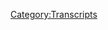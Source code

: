 {{Transcript
    | title         = [[736: Reflections on a Verdict]]
    | caption       = [https://knowledgefight.libsyn.com/736-reflections-on-a-verdict Listen to this episode on Libsyn]
    | episodeNumber = [[736: Reflections on a Verdict|736]]
    | length        = 01:08:22
}}

{{MessageBox
    | header     = Warning: Bot Generated Content
    | text       = This transcript was automatically generated by transcription software and likely contains many mistakes and misattributions. Please check the audio for definitive quotes, attribution, and context.
    | image      = N3yvass4myg91.webp
    | imagewidth = 50px
    | id         = warning
}}

{{TranscriptBlock
    | name      = Opening Theme by DJ Danarchy
    | timestamp = 00:00:04.000
    | text      = Red Alert. Red alert. Red alert. Red alert. Red alert. Not not not not not not Knowledge Fight. Dan and Jordan. I am sweating. Knowledge fight dot com. It's time to pray. I have great respect for Knowledge Fight. Knowledge Fight. I'm sick of them posing as if they're the good guys saying we are the bad guys. Knowledge Fight. Dan and Jordan. Knowledge Fight. Need money. Andy in Kansas Andy in Andy Stop it Andy in Kan Andy in Kansas. Andy it's time to pray Andy in Kansas, you're on the air. Thanks for holding. Hello Alex I'm a first time caller I'm a huge fan. I love your work. Knowledge Fight. Knowledge Fight dot com. I love you.
}}

{{TranscriptBlock
    | name      = Dan
    | timestamp = 00:00:55.000
    | text      = Hey, everybody, how's it going out there? This is Dan. Here's the situation, the other day me and Jordan, after the verdict came out on Thursday, we had the opportunity to sit down and chat with the plaintiff's attorney from the Texas cases, Mark Bankston, about the, you know the goings on, reflect a little bit on the the case and what were the most likely next steps. And that is a little bowonus, bwonus bowonus. That's what it is. It's a bonus little episode for this weekend for you all to enjoy. Sneaky snaking. But here's the thing. Me and Jordan had myint, mint, man. I'm pronouncing things weird all over the place. Me and Jordan had meant to record an intro the like this what I'm what I'm doing here, but we forgot. Anyway, I just thought it would be weird if the episode started and then just immediately jumped into an interview. Maybe I'm wrong. I don't know. Maybe this is unnecessary. Anyway, before I get too up in my head. I'll just throw it to the interview, enjoy, and we will be talking to you soon.
}}

{{TranscriptBlock
    | name      = Dan
    | timestamp = 00:02:10.000
    | text      = Well, folks, I figured there's a lot of news, there's a billion stories to cover.
}}

{{TranscriptBlock
    | name      = Jordan
    | timestamp = 00:02:16.000
    | text      = Yeah. 965 million to be exact.
}}

{{TranscriptBlock
    | name      = Dan
    | timestamp = 00:02:19.000
    | text      = Yeah, close to a billion stories. yeah. And whenever we need some legal analysis on cases involving one Alex Emric Jones, there's, there's one, when we put up the Mark Bankston symbol,
}}

{{TranscriptBlock
    | name      = Jordan
    | timestamp = 00:02:31.000
    | text      = There's only one signal signal symbol.
}}

{{TranscriptBlock
    | name      = Dan
    | timestamp = 00:02:35.000
    | text      = I go to the rooftop of my apartment here in Chicago and I put a gummy worm shadow on a cloud and then Bill calls Mark.
}}

{{TranscriptBlock
    | name      = Jordan
    | timestamp = 00:02:44.000
    | text      = I think I think the Mark signal is a is a silhouette with the words underneath it, "Who sent me these texts?" I think that's
}}

{{TranscriptBlock
    | name      = Dan
    | timestamp = 00:02:53.000
    | text      = It's a it's a Matlock shaped symbol, or bones being picked.
}}

{{TranscriptBlock
    | name      = Jordan
    | timestamp = 00:02:59.000
    | text      = We have extended this long enough, Mark. Welcome to the show!
}}

{{TranscriptBlock
    | name      = Mark Bankston
    | timestamp = 00:03:02.000
    | text      = Cheers, boys. How are y'all doing?
}}

{{TranscriptBlock
    | name      = Dan
    | timestamp = 00:03:04.000
    | text      = Welcome back. I raise my glass of, Jordan brought champagne over this evening. And so welcome. Thanks for joining us.
}}

{{TranscriptBlock
    | name      = Mark Bankston
    | timestamp = 00:03:12.000
    | text      = Absolutely. Absolutely couldn't be in better spirits today.
}}

{{TranscriptBlock
    | name      = Dan
    | timestamp = 00:03:17.000
    | text      = I think a lot of the audience's aware obviously that the Connecticut case, the verdict came in on Wednesday.
}}

{{TranscriptBlock
    | name      = Mark Bankston
    | timestamp = 00:03:25.000
    | text      = Boy, did it ever.
}}

{{TranscriptBlock
    | name      = Dan
    | timestamp = 00:03:27.000
    | text      = It came in as a, as a flood
}}

{{TranscriptBlock
    | name      = Jordan
    | timestamp = 00:03:32.000
    | text      = It will require 40 days and 40 nights to weather the storm, is the level of flood we're dealing with here.
}}

{{TranscriptBlock
    | name      = Dan
    | timestamp = 00:03:39.000
    | text      = And I think some people probably have some questions about, you know, the dynamics about it. And we're certainly no legal mind...
}}

{{TranscriptBlock
    | name      = Jordan
    | timestamp = 00:03:46.000
    | text      = Absolutely we have no law it stuff.
}}

{{TranscriptBlock
    | name      = Mark Bankston
    | timestamp = 00:03:51.000
    | text      = I got a lot of questions, too. There's there's still so much to get answered here. Boy, it's really a nice time to celebrate.
}}

{{TranscriptBlock
    | name      = Jordan
    | timestamp = 00:03:58.000
    | text      = One thing I wanted to ask you first, how bout we start with that. You were in the courtroom for a while, correct?
}}

{{TranscriptBlock
    | name      = Mark Bankston
    | timestamp = 00:04:04.000
    | text      = Yeah, yeah, I was...
}}

{{TranscriptBlock
    | name      = Jordan
    | timestamp = 00:04:06.000
    | text      = Yeah. What was what was it like sitting in the courtroom as a spectator as opposed to a gladiator, you know what I'm saying?
}}

{{TranscriptBlock
    | name      = Mark Bankston
    | timestamp = 00:04:13.000
    | text      = It's interesting, you know, cuz you walk into that courtroom, right? And nobody knows what's gonna happen in this trial. But everybody knows what happens in mine. When I walk in there, there's a weird feeling of
}}

{{TranscriptBlock
    | name      = Jordan
    | timestamp = 00:04:23.000
    | text      = here like Ray Lewis in 2004. Like...
}}

{{TranscriptBlock
    | name      = Mark Bankston
    | timestamp = 00:04:28.000
    | text      = Yeah, exactly, I mean, here's the other thing, too, is I had, over the years gotten the chance to reach out and talk to some of the other plaintiffs in the Lafferty case, but this was the first time that I'm like, in a room with them all, and got to meet them. And, you know, it's weird because sometimes people that you don't think about it too much, that in a very technical sense, these cases of ours in Connecticut, and in Texas are in competition in a way like that. That would normally be the case. Right? But that has since almost the outset, not been how we've treated it. Yeah. And these parents were so gracious to me. And so I mean, they were expressing their admiration and their thanks for what we did. And I don't even represent these folks. Right? But we've kind of stopped looking at it that way. Because, you know, I think we've said it in court many times, me and Chris are as cooperative as two plaintiff's lawyers across the country could ever be. And we have helped each other along this way to make sure that these people are not pulling fast ones in either direction. And so man, when that trial started, yeah, there was no other place in the world I wanted to be, try to help whatever way I could. And it was, it was a great experience to be there. And to be, I don't know, there was something about that particular courtroom when you have that amount of gravity of people in it. yeah. Of all of these plaintiffs. It was, it was quite an experience. But you know, like, like, a lot of people midway through the trial, and I had to leave and come home, because I actually had to come home for a couple days and then go try another case out in Kansas City. Nobody really knew what was gonna happen. Right? Nobody really knew.
}}

{{TranscriptBlock
    | name      = Dan
    | timestamp = 00:05:58.000
    | text      = Well, there's even just this simple dangling thread of like, Is Alex gonna come back? totally. right.
}}

{{TranscriptBlock
    | name      = Mark Bankston
    | timestamp = 00:06:04.000
    | text      = That was I mean, look, I'll be honest with you, once, once Alex testified, I kind of knew where we were going, just not the degree, right. Like, nobody knows. I've always said this getting nobody knows how to value these cases. Right? And so I was almost concerned after my case, if people were going to look at it and go, All right, well, yeah, but that's just a total fluke, you've got one story of what happened to with Neil and Scarlet where Neil gets defamed, and you get one result. That's just a fluke. And what's so rewarding about this next trial? Is it proves that's not a fluke. There's no fluke about it. yeah. And that you can almost look at that. It's like the Heslin case is sort of the battering ram that breaks into that fortress, sets the value sets understands how the case is going to go. And then Chris and his team just took that. And I mean, look, there's there was a lot of things that were going well for them. Right? To start, let's preface this, there were a lot of really good things.
}}

{{TranscriptBlock
    | name      = Jordan
    | timestamp = 00:06:56.000
    | text      = Well, they had already won. So that was a good start...in terms of the terms, of trials. Having already won helped.
}}

{{TranscriptBlock
    | name      = Dan
    | timestamp = 00:07:05.000
    | text      = Step one...
}}

{{TranscriptBlock
    | name      = Jordan
    | timestamp = 00:07:07.000
    | text      = You win the trial, yes.
}}

{{TranscriptBlock
    | name      = Mark Bankston
    | timestamp = 00:07:09.000
    | text      = There can be a lot of defendants who got defaulted or came in there with just a damage hearing. And it still it doesn't really matter, because it's still if the jury doesn't think what they did was wrong, then they're not going to compensate people for it. Right. Right. Yeah. Yeah, exactly.
}}

{{TranscriptBlock
    | name      = Jordan
    | timestamp = 00:07:21.000
    | text      = And that idea of getting $1. You know, well, like when Trump sued the NFL, and they gave him a fucking dollar, you know, yeah.
}}

{{TranscriptBlock
    | name      = Mark Bankston
    | timestamp = 00:07:28.000
    | text      = Right? And so I think everybody knew that wasn't going to be what was happening, because I mean, I mean, I think what these cases show, and I knew from when he testified, is a jury, once this information is put in front of them, it is basically indispensable on its merits, they're gonna fucking hate the guy. That's just how it's gonna be. And then then the question is, right, like so look, they have all these things going well for them, they have the first trial with Jones that we had in Austin clearly broke his brain. Right, he came to that trial with a defense lawyer who was going to put on a fairly standard defense. He went in there and pretended that he had remorse. They tried to play the script of how you would supposedly defend this. And they got they got wrecked. And so it broke Alex's brain. So he shows up to the next trial, and he acts like a goddamn madman. He's up there on the stand saying, I don't apologize for shit, and basically like, all of you are my enemy.
}}

{{TranscriptBlock
    | name      = Dan
    | timestamp = 00:08:19.000
    | text      = You gotta admire that on some level, you know, it's like, this strategy didn't work, let's try...
}}

{{TranscriptBlock
    | name      = Jordan
    | timestamp = 00:08:23.000
    | text      = Yeah, yeah, no, I mean, I didn't...
}}

{{TranscriptBlock
    | name      = Dan
    | timestamp = 00:08:26.000
    | text      = Admire's the wrong word. I'm gonna take that back.
}}

{{TranscriptBlock
    | name      = Jordan
    | timestamp = 00:08:28.000
    | text      = I really didn't get an apology from all of the people who had no idea this was going to be coming. But what are you gonna do? You know?
}}

{{TranscriptBlock
    | name      = Mark Bankston
    | timestamp = 00:08:35.000
    | text      = Right. You have that, you've got Jones acting like an absolute madman, which helps. You've got Norm Pattis, which, wow! Did I, I never would have thought that I would see a lawyer who could try this case less competently than Andino Reynal. I did not think so. I, we learned that is possible. You had Norm, Norm was literally asleep at one point in the trial. He was like tweeting during the trial about other stuff, like...
}}

{{TranscriptBlock
    | name      = Dan
    | timestamp = 00:08:59.000
    | text      = at Cernovich. yeah.
}}

{{TranscriptBlock
    | name      = Mark Bankston
    | timestamp = 00:09:00.000
    | text      = He's like, he's like, being openly combative with the jury, I mean, it was it was I'm, I love to know what's going on with Norm. But I'll tell you when I saw that closing statement of his. yeah. I was like, Is this son of a bitch throwing the case? What is he up to? Like what is happening?
}}

{{TranscriptBlock
    | name      = Dan
    | timestamp = 00:09:16.000
    | text      = I know, I know. This is not gonna be a popular statement. But maybe these grieving families are liars.
}}

{{TranscriptBlock
    | name      = Jordan
    | timestamp = 00:09:23.000
    | text      = Yeah, yeah, that was an intense, I actually, that was actually a really good question lawyer, lawyering, you can do. That lawyers prayer sounded fake as shit to me. Like no lawyer has ever done that. nobody. Nobody's ever said that. Why did he say he was like the old fashioned lawyers prayer?
}}

{{TranscriptBlock
    | name      = Dan
    | timestamp = 00:09:43.000
    | text      = Norm's a creative guy, stand up comic, he writes his own material. There's nothing nothing to shit on there, Jordan.
}}

{{TranscriptBlock
    | name      = Jordan
    | timestamp = 00:09:51.000
    | text      = Well, I will share with you the old comic's prayer. Fuck Norm Pattis that was a that's our favorite one to say before every set.
}}

{{TranscriptBlock
    | name      = Dan
    | timestamp = 00:09:58.000
    | text      = Dear Lord, made the laughs be plentiful. And the alcohol intake...
}}

{{TranscriptBlock
    | name      = Jordan
    | timestamp = 00:10:04.000
    | text      = Work.
}}

{{TranscriptBlock
    | name      = Mark Bankston
    | timestamp = 00:10:05.000
    | text      = You know, I think it's sometimes works in a criminal trial when you have a lawyer who's defending, who is deeply and fundamentally unlikable like Norm is, I mean, he's just a powerfully unlikable human being. But it actually sometimes works in criminal trials. But in the civil end, no, this would didn't fly. So you've got all these advantages going in, then you got Jones, you've got the attorney. I mean, it's a mess. But here's the thing that I don't think people are putting enough attention on, is that while Chris Mattei had himself a really strong case, and really favorable conditions in the courtroom, he faced something that is so insanely difficult, which is when you have, when you just have, when  it's just Neil and Scarlet, one family, right, you can get the number up, get it up there to 50 million and your jury understands that. But once you start having 15 plaintiffs, you have to get the numbers up so high that your jury's gonna get sticker shock, right. And that's a worry even well below the figure they got. To be able to defeat that, to be able to get a jury on board with the idea of of giving this kind of award is literally the hardest thing a plaintiff's lawyer can ever do.
}}

{{TranscriptBlock
    | name      = Jordan
    | timestamp = 00:11:06.000
    | text      = I believe it.
}}

{{TranscriptBlock
    | name      = Dan
    | timestamp = 00:11:08.000
    | text      = I think, I think in terms of that, that's, that's an angle and then too with the the number of plaintiffs like as opposed to with your case, with Neil and Scarlett, it's, you know, it's one story. It may be a complicated story to tell, but with so many plaintiffs being able to, you know, respectfully and accurately convey all of their different experiences. right. It's something that I thought was also well handled. yeah. It seems like a gigantic challenge. yeah.
}}

{{TranscriptBlock
    | name      = Mark Bankston
    | timestamp = 00:11:36.000
    | text      = I mean, look, you you know, you're going to, if you do it, right, like he did you get critical mass. Yeah, that can happen. But there was a huge danger there of losing the jury in the details, of all of these different people, and having them get exhausted through the process and having that be dulled in their senses. And you'll notice that as Chris started going through the different plaintiffs, he was able to create new angles and new ways to tell the story. yes. It wasn't just repetitive. yeah. At all.
}}

{{TranscriptBlock
    | name      = Dan
    | timestamp = 00:12:04.000
    | text      = I think Koskoff too, had a great sort of friendliness with the way that he questioned the the plaintiffs as well, there was at times, certainly, got objections from Norm. But there was kind of a friendliness to him, in contrast to Mattei, kind of having more of a like, straightforward...
}}

{{TranscriptBlock
    | name      = Jordan
    | timestamp = 00:12:27.000
    | text      = Even then the objections from Koskoff or, for Koskoff for more like, Okay, you can't ask that question, I know, we all just want them to tell the story and you're trying to ask a question. Yeah, absolutely. You'd object and then it'd be like, Okay, let me rephrase this to just tell your story. Like that. Yeah.
}}

{{TranscriptBlock
    | name      = Mark Bankston
    | timestamp = 00:12:45.000
    | text      = Yeah. The other person I should probably mention by name just because I'm such such a big fan of hers is Alinor Sterling's work, arguing legal propositions in that courtroom was so outstanding. I really have rarely seen a lawyer who was so effective at communicating with the judge than Alinor is, and there were so many big rulings that she was able to secure during that trial. And she did such an amazing job. They had a really great team. I mean, that's it was both of these parents, both sides have, we're lucky to have really competent representation because they could have gotten stuck with terrible people. You never know. like Norm.
}}

{{TranscriptBlock
    | name      = Jordan
    | timestamp = 00:13:21.000
    | text      = I bet she I bet she has to feel amazing just because there are so few times I think, where you can really get into like, the nitty gritty of ah ah, this isn't point one four point C and feel like the righteous Crusader have fucking, you know, like, oh, no, it's one dash four C, MOTHER FUCKA. You know, like, you don't get to do that. rarely. exactly.
}}

{{TranscriptBlock
    | name      = Mark Bankston
    | timestamp = 00:13:45.000
    | text      = Their legal team had three very distinctive and different personality presences in the courtroom, right then that some people look at the four of us, for instance, and it's like, yeah, the four bearded weirdos you know, they've they're basically brothers. They're, they're, they're different shades of the same color.
}}

{{TranscriptBlock
    | name      = Jordan
    | timestamp = 00:14:04.000
    | text      = You like fucking Wyatt Earp from Tombstone, shut the fuck up.
}}

{{TranscriptBlock
    | name      = Mark Bankston
    | timestamp = 00:14:08.000
    | text      = Exactly, right. And but there is sort of a solidarity, that groupness that we almost operate as one unit. And it's an interesting way to do it, and the jury seemed to really like us for it. But then when you add up into that it could adopt this different approach of having. Alright, so Chris has is able to bring a level of moral righteousness to the courtroom, that in a less genuine person would be over the top. But Chris is so genuine, that he was able to keep this like very strong sense of moral authority in the courtroom, but that needed to be counterbalanced because that they needed to have an emotional angle to they needed to have a humanistic relating. And Josh Koskoff pulled that element off of it. He has such an easy, unforced sense of camaraderie with people that he can pull that off. And then you have Alinor who is basically a strategist at heart like she is a, a battlefield general, and to know how to use the rules to keep her opponent where she wants, and so you have this very analytical approach in Alinor and the three of them together, just knocked it out of the park. I just, I'm, I'm actually super excited to work with them again in the future, you know, because they are some, they have been doing some great work outside of this too, you know, because they did Remington and that was a long slog, a very uphill climb. And they did it. And so they're out, you know, celebrating the world right now getting the accolades, and they deserve every bit of it. Because, wow, this is really an amazing result. Yeah, totally.
}}

{{TranscriptBlock
    | name      = Dan
    | timestamp = 00:15:32.000
    | text      = So I guess that leaves us in a position where, you know, we have this almost $1 billion judgment against Alex and Infowars. He has put his company into bankruptcy, or at least Free Speech Systems is in bankruptcy. And there's some sort of chaos going on with that as well, with the lawyers turning on each other a little bit as I understand. yeah, yeah. But where do, where do you I mean, obviously, it's almost entirely unpredictable. But where do you get, like, what are we talking about when we talk about appeals? Well, what are the options even?
}}

{{TranscriptBlock
    | name      = Mark Bankston
    | timestamp = 00:16:07.000
    | text      = There was a there was a clip that came out of me talking in the courthouse right after our verdict came down. And I made some predictions on this subject.
}}

{{TranscriptBlock
    | name      = Dan
    | timestamp = 00:16:14.000
    | text      = The bone picking?
}}

{{TranscriptBlock
    | name      = Mark Bankston
    | timestamp = 00:16:15.000
    | text      = Dividing up the courts of Infowars. yeah,yeah. Follows me like a ghost wherever I go. There was the thought that look, if these verdicts aren't monstrously big like they are right now, that that this would end up with resolution through bankruptcy court, because Jones wants this over, he's not going to chase to the ends of the earth on this kind of stuff. And it wouldn't make sense to like, look, he's going to have four trials, to get them all overturned? It's just ridiculous. So and I figured that he would, they would, we wouldn't be looking at that situation. In other words, we would be looking at this ending in a different way. But now when you've got a billion dollar judgment, you've got the Texas verdict, which I know they think they can appeal. Right? And then they're gonna have two more, Alex has just decided to just screw it. And like he said the other day on the show. Uh, you know, I'm gonna spend a few $100,000 and keep these cases wrapped up for years. yeah. And I'm like, I don't care. Like you think I care about that? Like, like, like, one, I think you're vastly overestimating how difficult a plaintiff side appeal is like, I've got to write two briefs over the next two years. Oh, big deal.
}}

{{TranscriptBlock
    | name      = Dan
    | timestamp = 00:17:14.000
    | text      = Well, because the burden's on them. yeah. Right?
}}

{{TranscriptBlock
    | name      = Mark Bankston
    | timestamp = 00:17:16.000
    | text      = Yeah, they've got a lot of work to do. Exactly. And they're gonna have to do a lot of work to do that. And for me, he was great. Now, here's the real kicker of it. Right? Here's the real kicker. Let's say that by some heaven forbid chance he is successful on appeal against us, for instance, and Texas Court of Appeals or Texas Supreme Court, reverses and orders a new trial to go forward. Do you, can you think of anything that would make me happier than going to trial against Alex Jones? Again?
}}

{{TranscriptBlock
    | name      = Dan
    | timestamp = 00:17:43.000
    | text      = Very few things.
}}

{{TranscriptBlock
    | name      = Jordan
    | timestamp = 00:17:44.000
    | text      = In case you're wondering. Last time there was a billion dollars on a Connecticut trial. How about you guys? They said 50 million and appealed it! Surprise!
}}

{{TranscriptBlock
    | name      = Mark Bankston
    | timestamp = 00:17:54.000
    | text      = Yes. Let's do it again, why not.
}}

{{TranscriptBlock
    | name      = Dan
    | timestamp = 00:17:56.000
    | text      = If the appeals court? It wouldn't just be like this judgment is gone. It would be ordering a new trial. yeah, exactly. And Alex's behavior, you probably assume wouldn't be any different. He'd probably end up getting himself defaulted again.
}}

{{TranscriptBlock
    | name      = Mark Bankston
    | timestamp = 00:18:11.000
    | text      = Oh, yeah. Well, and here's the thing, though, if it comes back for new trial, it's just like, we reversed the clock back to June 2022. And we just set a new trial date and try it again. So it really wouldn't be a big deal or
}}

{{TranscriptBlock
    | name      = Dan
    | timestamp = 00:18:21.000
    | text      = But he could, could he like undo the default? Could that be appealed?
}}

{{TranscriptBlock
    | name      = Mark Bankston
    | timestamp = 00:18:25.000
    | text      = I mean, look, that's a technical thing that I guess, let me just put this right, this appeal? No, that's not something that's feasible. Right. The default is so well papered. I mean, we should've had a default in 2019. But the judge has made sure to paper the shit out of that. of course. 2022, it's a dead issue. There's no way he's getting that overturned.
}}

{{TranscriptBlock
    | name      = Dan
    | timestamp = 00:18:43.000
    | text      = So the appeal essentially is just about the damages.
}}

{{TranscriptBlock
    | name      = Mark Bankston
    | timestamp = 00:18:47.000
    | text      = Just about the end and fundamental errors of the trial if they think that anything happened there. It's interesting, because most of your objections to this would be off of like jury instructions. And strangely enough, like Reynal every time we had a charge conference was like, no objection. Which I mean, again, like that's the whole through line with Reynal is there were so many opportunities for him to do things that would help his case and he just sat there and twiddled his thumbs while they're happening. And
}}

{{TranscriptBlock
    | name      = Jordan
    | timestamp = 00:19:12.000
    | text      = I think what's ironic about the idea of an appeal is that after all these four trials are done. Basically, we're going to find out that once you have the ability to choose a jury of peers, like you can weed out certain people. Any reasonable person will agree that Alex should go fuck himself. yeah. The idea of that you can take it to court still kind of infuriates me whenever it's like, it doesn't matter where you are, or who you choose. As long as you get rid of info warriors. This motherfucker is going down.
}}

{{TranscriptBlock
    | name      = Dan
    | timestamp = 00:19:47.000
    | text      = You know, I need a jury of my peers and my peers are crazy.
}}

{{TranscriptBlock
    | name      = Mark Bankston
    | timestamp = 00:19:52.000
    | text      = So it is one of those things too, that like, I noticed that we had some really strong well informed jurors on the jury who I think in the next round for instance, we go try Pozner early next year, something like that. The jury pool is all going to know about this billion dollar verdict. I mean, this thing, exactly. And so a lot of those people who do know about it are probably going to get kicked off the jury. Right? yeah. So we're gonna have a jury who's, who's less in touch with what's been going on with Alex Jones. And what I've learned through this process is that is perhaps more advantageous, right? totally, totally. People who don't know this shit, and they get exposed to it. They lose their fucking minds.
}}

{{TranscriptBlock
    | name      = Jordan
    | timestamp = 00:20:29.000
    | text      = HOW DARE YOU? Yeah, absolutely.
}}

{{TranscriptBlock
    | name      = Dan
    | timestamp = 00:20:31.000
    | text      = That became so clear to me when we had the guys from The Dollop on and like, I was playing stuff that Jordan would just be like, oh, yeah, okay. Dave and Gareth were freaking out. We're hearing stuff that's like kind of junior varsity Alex content to me. They're like, How is this one show?
}}

{{TranscriptBlock
    | name      = Jordan
    | timestamp = 00:20:51.000
    | text      = It is kind of a situation where this has, you know, we were all worried. As you said earlier, Dan and I were both worried about the judgment and all of this stuff. And I think that really might be because we are so close to it, that if we had, could step back, you know, like, if you can go back and listen to episode one, I'm fucked up about this shit. And I saw none of it.
}}

{{TranscriptBlock
    | name      = Dan
    | timestamp = 00:21:16.000
    | text      = When Alex said, it's time to pray. We lost our minds.
}}

{{TranscriptBlock
    | name      = Jordan
    | timestamp = 00:21:19.000
    | text      = We lost our shit! That's nothing now. That is nothing, you know, but it would be great for a jury.
}}

{{TranscriptBlock
    | name      = Dan
    | timestamp = 00:21:27.000
    | text      = Here, we don't factor that in nearly as much. it's hard to. It's like the opposite of naivety or something. But it's still kind of naive on our part.
}}

{{TranscriptBlock
    | name      = Jordan
    | timestamp = 00:21:34.000
    | text      = Because you don't know the amount that's correct. You know? yeah.
}}

{{TranscriptBlock
    | name      = Mark Bankston
    | timestamp = 00:21:37.000
    | text      = Well, we'll give you kind of a preview of where things are going. There will need to be, so on the 20th of this, like next week, we're having a hearing in Heslin. For enter the judgment there. We're gonna try to make a play to get around the cap on punitive damages there. That's a play I think we can make in Heslin. And I know for a fact it's going to be much easier play in Pozner. Right. It's just it's just from the way that sets up and how it will be much much much easier. But I still think we're going to do it in Heslin as well. Get that entered. There's the sanctions for Andino's trial conduct that the judge requested I put down on paper. So we've done that, we're going to have a hearing on that. We're also going to have a hearing about--
}}

{{TranscriptBlock
    | name      = Dan
    | timestamp = 00:22:16.000
    | text      = Think we're going to get some Norm sanctions?
}}

{{TranscriptBlock
    | name      = Mark Bankston
    | timestamp = 00:22:18.000
    | text      = I wish. I wish, no but we are, we're doing also sanctions motion for the improper removal and bankruptcy back in April, which is total BS, got dismissed really quick. But that caused us to incur a bunch of expenses. So we're gonna seek all that and we're actually going, instead of going after Jones and the company, we're going after the lawyers who did these things and pulled these things off.
}}

{{TranscriptBlock
    | name      = Dan
    | timestamp = 00:22:40.000
    | text      = Are we are we talking about a media star here?
}}

{{TranscriptBlock
    | name      = Mark Bankston
    | timestamp = 00:22:44.000
    | text      = We may have some news on him coming up. I'll just tell Knowledge Fight fans, keep, keep your eyes peeled for a story of Robert Barnes. This is, this would actually be against Andino for what he did during trial, as well as another one of their lawyers to name Eric Taub, who was involved with the representation earlier and made certain representations about Infowars LLC prior to the bankruptcy. So we'll be having a hearing on those and then enter the judgment. Right. The Lafferty folks will be having a similar thing happen. Of course, they're still stretching out because what people don't even realize, they haven't even had punitive damages yet.
}}

{{TranscriptBlock
    | name      = Jordan
    | timestamp = 00:23:16.000
    | text      = I know. That's gonna be bigger. Right? That's gotta
}}

{{TranscriptBlock
    | name      = Mark Bankston
    | timestamp = 00:23:21.000
    | text      = You know, I think when you have a billion dollar billion dollar punatives, I don't think you need, I don't know.
}}

{{TranscriptBlock
    | name      = Jordan
    | timestamp = 00:23:27.000
    | text      = Compensatory is a billion dollars. I feel like they are going to wind up going ham on punative damages.
}}

{{TranscriptBlock
    | name      = Mark Bankston
    | timestamp = 00:23:33.000
    | text      = I think it's very possible.
}}

{{TranscriptBlock
    | name      = Dan
    | timestamp = 00:23:35.000
    | text      = But yeah, but also, like, the unfair trade practices part wasn't even. yeah. that's interesting. That's still even another thing that's sort of hanging in the balance.
}}

{{TranscriptBlock
    | name      = Mark Bankston
    | timestamp = 00:23:44.000
    | text      = It is, it's it was a really nice tactic they pulled out of their hat on that one. And if they can sail that through, wow, what a great move. Right? I mean, it's I don't think anybody's ever thought about doing it this way before. I think they're the first ones to ever try it this way. And it was, I mean, I don't know for certain, but boy, do I smell Alinor on all of that, like, that is Alinor strategy right there. And if they if they pull that off, oh my gosh, then because like, then now we're talking numbers that I mean, are just, you can't ever resolve, right like this, this will be a millstone around his neck forever, if that's the case, right? And that may be where we're going. So they're gonna have to do the same thing, they got to get their punatives, then they'll have a hearing for entry of judgment. Once that happens. Infowars has about 30 days to file notices of Appeals in the various state courts. And if they want to do that, then they'll get an appeal. Like, for instance, I'll just take my case, though, they'll go up to the Texas Court of Appeals, and then that court will rule on everything, that will probably take and nine months, something like that. And then there will be they'll probably appeal after that. They'll do a what they call a petition for review to the Texas Supreme Court. That's not a mandatory appeal. The Texas Supreme Court gets to decide whether they want to hear it or not. sure. And in the past, they declined to hear in the earlier appeal, so I don't I don't know. But that would probably if the tech Supreme Court takes it, that's another nine months. And then and then they'll petition to the US Supreme Court that will resolve itself quickly. Like they'll reject that in two months. But we are probably looking at a year and a half, two or so. Before brass tacks really get hit.
}}

{{TranscriptBlock
    | name      = Jordan
    | timestamp = 00:25:18.000
    | text      = So, you're gonna do this, you're saying we're looking at two years before people legit go to his house and start digging up to find his fucking gold? Yeah, okay.
}}

{{TranscriptBlock
    | name      = Mark Bankston
    | timestamp = 00:25:27.000
    | text      = Start digging up gold out in the backyard. No, like, right? The problem there? Is ok. Cuz it even gets more complicated. Because at the same time, we have a fraudulent transfer suit pending against which we can adjudicate during that time on appeal, but we really can't do anything with it till the appeal is over. Right. So then, then we get to go after the money that isn't technically in Alex Jones's hands or Free Speech Systems hands, but that has been transferred over into other entities or been given to other insiders. Right. the weird companies. Yeah, exactly. Like the one that would trips everybody's radar on this is PQPR. Right? right. They set up, and there's a trust out there. You know, they
}}

{{TranscriptBlock
    | name      = Dan
    | timestamp = 00:26:05.000
    | text      = The AEJ one is that
}}

{{TranscriptBlock
    | name      = Mark Bankston
    | timestamp = 00:26:06.000
    | text      = Yeah, they got an EJ trust. Now what's interesting with that trust is it's got $30 million sitting in it right now. So, you know, people sometimes come up to me and said, like, hey, you know, great result. But you know, are you really gonna collect anything, Alex Jones really have any money? And there was a time in my life where I was like, I don't know. And frankly, I don't care. Like, that's never what this was about. It's not for families, either, right? That's not why they're doing it, you know, like, like, the idea of them actually having to wait more time. They don't care, like fine, whatever.
}}

{{TranscriptBlock
    | name      = Jordan
    | timestamp = 00:26:33.000
    | text      = Yeah, of course.
}}

{{TranscriptBlock
    | name      = Dan
    | timestamp = 00:26:33.000
    | text      = They've waited a decade.
}}

{{TranscriptBlock
    | name      = Jordan
    | timestamp = 00:26:34.000
    | text      = But isn't that isn't that ultimately, the question that so many people are having right now. And it's the one that I'm hearing from a lot of people in regards to our show specifically, obviously is like, Is Alex is going to be on the air for another two years until people start digging up his gold? Do you know what I mean? Like with this with this whole situation? One, I want to say that the law is great, and it makes perfect sense. And two, it is it is a thing where it's like, this judgment is so immediate, after so much bullshit, you know, and then people are going to want this to then be an immediate result. Right? right. Exactly. Yeah. They want people to be like Alex has to get on a plane tonight and head to Venezuela to survive.
}}

{{TranscriptBlock
    | name      = Dan
    | timestamp = 00:27:25.000
    | text      = People were asking, is he a flight risk?
}}

{{TranscriptBlock
    | name      = Jordan
    | timestamp = 00:27:26.000
    | text      = Yeah, absolutely. Yeah.
}}

{{TranscriptBlock
    | name      = Mark Bankston
    | timestamp = 00:27:27.000
    | text      = See to me, though, look, there already are immediate consequences. There already are immediate effects that I think are, because because here's the thing, even if you could take all of his money, and you could essentially shut down Infowars, that's not going to stop him from being him like, it'll be on the internet. Like, he'll make videos, he'll do whatever people like, yeah, like, you're not going to get rid of them that way. What you really have to do is to be able to marginalize and neuter his influence on American culture. Right? And that that really is kind of the goal, the whole thing, right? When these families realize that man, they start to see that Parkland shooting happened, same stuff was happening, they're like, we can't just let this keep going. The suit itself, you gotta remember a suit gets filed in April. Lafferty suit pulls up a couple months later, Jones basically loses his mind over that period of time, starts threatening to kill Robert Mueller, starts posting just a bunch of stuff that like is like an attempt to get the tech giants to come after him, just the most racist, transphobic shit, and you know, all sorts of stuff. During that summer, he loses his mind, the combination of those two events, the lawsuit, and all of that caused the tech giants to deplatform, which I still think was done in the most ridiculous, arbitrary way that kind of like points to their mistakes all through it, but like it got done. Right. And that was the first big effect of the suit. I really do think that you move past 2019, at 2018 Jones was basically at the height of his powers. And he was effectively defanged by the suit itself, then the deplatforming reduces the core size of his audience. And then now after the defaults, after all of it, after this constant drumbeat of how he's not taking it seriously, and then the verdicts, he has been heavily marginalized as in in a way that like, I'm not even sure that collecting the money makes that much more of a difference to tell you the truth. I mean, I think it will reduce the size of his media operation, but but his ultimate reach, I think, will probably be about the same...margins.
}}

{{TranscriptBlock
    | name      = Dan
    | timestamp = 00:29:24.000
    | text      = I think you have a number of impacts. I think that the people who are already in and deeply in with Infowars, it's not going to marginalize him with them, but you never would be able to do that period. There'll be there's a vaster awareness of who he is among normies perhaps in in a way if it's like, oh, this is the guy who lost a billion dollars over Sandy Hook. And I think that could be helpful in some ways. yeah. But then there's logistical things of like credit impacts of losing a case like these, and that's something that will will be a problem for him and in order to maintain whatever relevance he has, and ability to get audience, he has to have his own site like Banned dot video that is intensely expensive for him with bandwidth costs. And the only way to keep getting people to go to the site is to offer a platform for weirdos like David Icke, and some of these other folks like that guy who dresses up like Uncle Sam and yells at people on the street. Like you, he has that stuff. And that's costing him an arm and a leg. And eventually, he's not going to be able to afford to run this site, and other people aren't going to pony up the money for that. And, you know, you're left in a position where, if that goes away, he has Infowars? That's it?
}}

{{TranscriptBlock
    | name      = Jordan
    | timestamp = 00:30:49.000
    | text      = Yeah, I mean, I think I think what we are all underestimating...
}}

{{TranscriptBlock
    | name      = Dan
    | timestamp = 00:30:53.000
    | text      = Oh, I'm sorry. He also has Nick Fuentes's streaming site, Cozy.
}}

{{TranscriptBlock
    | name      = Jordan
    | timestamp = 00:30:57.000
    | text      = --I think what we're all estimating, as far as you know, when you say like, he won't lose his reach, or he can still do a show on YouTube or whatever. I don't know
}}

{{TranscriptBlock
    | name      = Dan
    | timestamp = 00:31:07.000
    | text      = He can't do a show on YouTube!
}}

{{TranscriptBlock
    | name      = Jordan
    | timestamp = 00:31:08.000
    | text      = No. Well, I mean, whatever. You know, he can do a show and put it somewhere. right. yes. I think we're underestimating the amount of cache that he gets from having a professional studio. yes. Like if he no longer has a professional studio, and he's going out from his fucking room. And you look at his video and you see the same thing that you do with any asshole. in our room? Yeah, in our room! Yeah, absolutely. I don't think he has the ability to go beyond that because he doesn't have any talent. You know, he doesn't he doesn't create anything.
}}

{{TranscriptBlock
    | name      = Dan
    | timestamp = 00:31:41.000
    | text      = Well, it was cool for him to be broadcasting out of like his spare bedroom when he was coming up.
}}

{{TranscriptBlock
    | name      = Jordan
    | timestamp = 00:31:46.000
    | text      = Yeah. It's super cool to have those bonafides, you know?
}}

{{TranscriptBlock
    | name      = Dan
    | timestamp = 00:31:49.000
    | text      = It's sadder for it to be like the falling action of like, you had this CNN level set with elaborate like, visuals behind you and a skull on your desk for some reason. And then you're, you know, back to recording in a, in a bedroom. And it's, it's. yeah. It's not the same.
}}

{{TranscriptBlock
    | name      = Jordan
    | timestamp = 00:32:08.000
    | text      = I think it would be surprising to like, really look at whether or not that moment when it becomes sad to be a fan of Alex Jones really has a has a like an effect, you know, once he's fallen so far, and you're still a fan of Alex Jones, aren't you at some point gonna be like, Oh, this is not fun.
}}

{{TranscriptBlock
    | name      = Dan
    | timestamp = 00:32:28.000
    | text      = I can't imagine that point hasn't already come. well.
}}

{{TranscriptBlock
    | name      = Mark Bankston
    | timestamp = 00:32:31.000
    | text      = They've already crossed that Rubicon.
}}

{{TranscriptBlock
    | name      = Jordan
    | timestamp = 00:32:33.000
    | text      = That's fair.
}}

{{TranscriptBlock
    | name      = Mark Bankston
    | timestamp = 00:32:34.000
    | text      = And I mean, it's always been my sense. I don't know this. Right. But it's always been my sense that among his viewership, the people who are actually buying the supplements is a very, very, very small component of that, it is a tiny percentage of the audience who are spending a shit ton of money with him. Right. And and so. like any televangelist, yeah. Yeah. And I don't think you'll notice that his revenue has never been terribly dependent on his total spread. Like once he escaps from crazy world and his stuff leaks out in normal world, it doesn't increase his sales at all. Like that doesn't that's never been a thing. And so I think, look, the the important effects of defending him to some extent,
}}

{{TranscriptBlock
    | name      = Dan
    | timestamp = 00:33:13.000
    | text      = Well, hold on, hold on, I want to just I want to put a button and this really quick. Yeah, it does seem like when, like, the FBI says, No one died at Sandy Hook, breached into what you might call mainstream, like it spread wider, that did have an effect on spreading his sales. But when he's like on Piers Morgan, or he goes on Rogan, that doesn't necessarily spike sales.
}}

{{TranscriptBlock
    | name      = Mark Bankston
    | timestamp = 00:33:36.000
    | text      = No, exactly. And I do think...
}}

{{TranscriptBlock
    | name      = Dan
    | timestamp = 00:33:38.000
    | text      = There's a difference between that.
}}

{{TranscriptBlock
    | name      = Jordan
    | timestamp = 00:33:39.000
    | text      = That's a good point.
}}

{{TranscriptBlock
    | name      = Mark Bankston
    | timestamp = 00:33:41.000
    | text      = --it broke through into a greater community, but that community was still pretty, pretty damn crazy. And I do think that like, you look at the 2017 period, right after Trump's victory, there were a lot of sort of standard NASCAR dad mega conservatives, who suddenly discovered Alex Jones during that period, and like it was he became a very dangerous thing. And I don't, he doesn't have that anymore. there's more dangerous things. Think about, think about how the 2020 election goes, if the suits never happened. Alex has all these platforms, he's still at the height of his powers, you may have a very different 2020 election. Like there's those sorts of things you got
}}

{{TranscriptBlock
    | name      = Dan
    | timestamp = 00:34:16.000
    | text      = Alex might have turned on Trump by then, though. exactly. That's another like, they
}}

{{TranscriptBlock
    | name      = Jordan
    | timestamp = 00:34:21.000
    | text      = I don't know if we have a different election. I, maybe we have more people at January 6th. That could be the bigger problem. But having, we could have a dictatorship.
}}

{{TranscriptBlock
    | name      = Mark Bankston
    | timestamp = 00:34:31.000
    | text      = There's no question. And I mean, it was frustrating to me like going through the COVID period and seeing him do all this stuff and realizing like, you can't stop and you never will effectively stop him. The only way you can is to completely try to marginalize them. I hope this has done that. And I think it's going to it's it's certainly his life is about to get more difficult, that's for sure. But I think there's this bigger effect and I think this is really legit is that there has now been a signal sent out to media of all stripes that if you start bringing private people, blameless, innocent private people into your conspiracy lies and start telling false facts about them either intentionally or recklessly, there's gonna be a big damn price tag for that. And I think it's going to the effect on other people who are, who are edging close to, I might do some things like Alex Jones, this has given them considerable pause.
}}

{{TranscriptBlock
    | name      = Dan
    | timestamp = 00:35:22.000
    | text      = Yeah. It sends a message that like your conspiracy games are all fun and well, like it's, you know, there's a litany of things that Alex has been full of shit about that he's never been sued about and never will be sued about. It's like, it's all fun and games, but there is a point at which you need to be careful, don't do these things. That and maybe that's a lucky message for some of those people coming up.
}}

{{TranscriptBlock
    | name      = Jordan
    | timestamp = 00:35:47.000
    | text      = A reasonable a reasonable society, could take all of the things that Alex Jones did in regards to this case in regards to these people, and be like, Okay, well, we know yelling fire in a crowded theater is not free speech. So if you do exactly this list of things, then you go to jail or your show is gone or something like that. Because it is like any reasonable jury would come to the conclusion that you owe a billion dollars if you do that shit. So why not skip the five years of god damn litigation and just go, you did the exact list of things that every reasonable person thinks costs a billion dollars. So guess what, just go to jail!
}}

{{TranscriptBlock
    | name      = Dan
    | timestamp = 00:36:31.000
    | text      = Take a breath.
}}

{{TranscriptBlock
    | name      = Jordan
    | timestamp = 00:36:33.000
    | text      = Y'know?! Sorry.
}}

{{TranscriptBlock
    | name      = Mark Bankston
    | timestamp = 00:36:34.000
    | text      = Well what's wild too is if Jones had been a normal, a normal media defendant, he would have settled these cases early and he totally could have done so, I'm almost certain. If I think back at, look, because here's the other thing is people look back at this now and like the right now, and they're like, this is how it was always going to end. And they saw the sort of inexorable downfall of Jones. And if you look back to 2018, that wasn't the case at all. No, I had a lot of people right after I filed this case, and it's real brave of you. I wish you the best but boy, that's gonna be a hard uphill climb. And you know, I hope he doesn't get you. And it took a long process and very strategic litigation to put him in the box that he's in. And it's frustrating in that way, actually.
}}

{{TranscriptBlock
    | name      = Jordan
    | timestamp = 00:37:10.000
    | text      = You did a very good job. I, that is a good point. People underestimate how hard the guys worked on all this. Yeah, all around.
}}

{{TranscriptBlock
    | name      = Mark Bankston
    | timestamp = 00:37:19.000
    | text      = A lot of people would have put it on Jones as though he dug his own grave. And I'm like, people look, I had a shovel and it was a big shovel.
}}

{{TranscriptBlock
    | name      = Dan
    | timestamp = 00:37:26.000
    | text      = Alex did play a part in digging.
}}

{{TranscriptBlock
    | name      = Jordan
    | timestamp = 00:37:29.000
    | text      = He was like, let me help you out. He saw you with the shovel
}}

{{TranscriptBlock
    | name      = Mark Bankston
    | timestamp = 00:37:36.000
    | text      = You got to dig this way! Get down here, you got to really put your back into it!
}}

{{TranscriptBlock
    | name      = Dan
    | timestamp = 00:37:39.000
    | text      = You you've you've said before even I believe on the show that like there is a point or maybe it was Bill that like this could have been resolved so easily. so easily. In earlier times, if if Alex said well, I mean he's done it with other cases before like with Hamdi Ulukaya, you know, the Chobani he said he was going to fight that or die. And then he settled like a week later.
}}

{{TranscriptBlock
    | name      = Jordan
    | timestamp = 00:38:02.000
    | text      = I'm really sorry about the things I said about Hamdi Ulukaya!
}}

{{TranscriptBlock
    | name      = Mark Bankston
    | timestamp = 00:38:06.000
    | text      = Yeah, it's so funny that even after he did that, then he gets into my deposition, he starts defaming the guy again. of course. It's, it's wild to me that it's just because of the two jurisdictions right, because of where Chobani is and where Comet Ping Pong is, those those areas, both of those venues, if you make an apology before the suit and retract, your damages are cut to almost nothing if you do that. yeah. And so they knew it wouldn't it wouldn't have been worth it to pursue it once he made those apologies.
}}

{{TranscriptBlock
    | name      = Dan
    | timestamp = 00:38:34.000
    | text      = The weirdest part about Alex's Comet Ping Pong apology was like the 15 minutes he did about how good the pizza was, he went over the whole menu and was like, you gotta try the quinoa.
}}

{{TranscriptBlock
    | name      = Jordan
    | timestamp = 00:38:47.000
    | text      = That's how you apologize. Free advertising.
}}

{{TranscriptBlock
    | name      = Mark Bankston
    | timestamp = 00:38:50.000
    | text      = It's weird though, now I'm I'm seeing in the past day or two like these, I guess right wing influencers who are trying to test the waters about how much they can defend Alex or attack the outcome of this thing. And I see, you know, like a Cernovich or a Charlie Kirk, who say the same litany of bullshit about like, this is something Alex apologized for. No he fucking didn't. Show me. Show me, pull me the clip, show me where Jones said, I'm sorry for the things that I have done to these parents.
}}

{{TranscriptBlock
    | name      = Dan
    | timestamp = 00:39:18.000
    | text      = Did he apologize for when he said it was fake last week?
}}

{{TranscriptBlock
    | name      = Mark Bankston
    | timestamp = 00:39:21.000
    | text      = Yeah, exactly. Right like that. First of all, that's bullshit. They say oh, he only did it a couple of times. Motherfuckers we, we had 40 hours of it in evidence in our trial. And we know now from exhibits in Lafferty, they had 100 more episodes between 2013 and 2018 that they never produced to us talking about Sandy Hook. Do not talk to me about he only did this a couple of times so that you know, it's these constant like, I'll invent just new realities to try to defend the Alex Jones. But I've noticed that like they're not getting a lot of traction off of this. yeah. Even some of your usual suspects are like ehh, I'm not touching this.
}}

{{TranscriptBlock
    | name      = Jordan
    | timestamp = 00:39:55.000
    | text      = Glenn Greenwald hasn't said a word I'll tell you that right now.
}}

{{TranscriptBlock
    | name      = Dan
    | timestamp = 00:39:59.000
    | text      = Despite frequent poking by Jordan.
}}

{{TranscriptBlock
    | name      = Jordan
    | timestamp = 00:40:02.000
    | text      = I've been trying to piss that dude off for a while now, I haven't been on Twitter for fucking forever and man, man, it's annoying.
}}

{{TranscriptBlock
    | name      = Dan
    | timestamp = 00:40:08.000
    | text      = You know what I think is the case with those people who are defending him. I think that they see a guy going down. But a guy who's going down can be profitable for them in some ways, right? It makes me think of the way Alex talks about
}}

{{TranscriptBlock
    | name      = Jordan
    | timestamp = 00:40:23.000
    | text      = When Toys R Us was going bankrupt, a lot of people made a lot of money, you know, like that kind of thing.
}}

{{TranscriptBlock
    | name      = Dan
    | timestamp = 00:40:27.000
    | text      = Less that and more like the way that Alex makes a hero out of Colonel Travis and the Alamo. You know, there is kind of a like, remember Infowars. yeah, that's a good point. Where it's like, no one wants the reality of Colonel Travis. right. They want this myth, and I think they're trying to engage it in the myth, as Alex is, you know, being surrounded by Santa Ana.
}}

{{TranscriptBlock
    | name      = Mark Bankston
    | timestamp = 00:40:48.000
    | text      = Yeah. Yeah. Well, I don't believe for instance, a guy like like, like a Benny Johnson or Charlie Kirk, or one of those fuckers. I don't actually think they have strong feelings of defense of Alex, I think they're really in tune with what their, the people that grift off of are going to want to hear. And so there is a small contingent who they know they can get engagement from that way.
}}

{{TranscriptBlock
    | name      = Dan
    | timestamp = 00:41:07.000
    | text      = Well, they probably feel like they would look weak if they didn't.
}}

{{TranscriptBlock
    | name      = Mark Bankston
    | timestamp = 00:41:10.000
    | text      = Exactly. And it's so weird. I see all this stuff about like, well, this is what happens when you speak out against the regime. And I'm like, What the fuck are you talking about? Like, there are so many people who are like enemy of this of like, I guess, like modern establishment liberals or whatever. And if there really was like, Hillary and Soros was sitting around room plotting to take them down, like like, no, that's not how that would work. Right. And,
}}

{{TranscriptBlock
    | name      = Dan
    | timestamp = 00:41:36.000
    | text      = Mark, here's what you're not taking into account. You don't know that Robbie Parker was elected to be the shadow Secretary General of the UN. It's nonsense.
}}

{{TranscriptBlock
    | name      = Mark Bankston
    | timestamp = 00:41:49.000
    | text      = I in fact did not know that.
}}

{{TranscriptBlock
    | name      = Dan
    | timestamp = 00:41:51.000
    | text      = Challenging power? It's, yeah, these aren't power. This is people.
}}

{{TranscriptBlock
    | name      = Mark Bankston
    | timestamp = 00:41:55.000
    | text      = Yeah, that's what's so disgusting about it to me is that like, here's something that's so obviously morally obscene, something that's so horrific that even if you just take what like, take like a, you know, again, like a Charlie Kirk, where he probably wants to imagine Alex Jones, right? Which when his imagination of what Alex Jones did, it's still pretty fucking bad, right? But they don't they never engage with what he actually did, which is so morally horrific, that you can't even wrap your head around it. And the fact that something that morally obscene has taken this much effort to be able to address and hold accountability for yeah, there's no slippery slope against these people. If, if it's this hard to go after literally the worst act of defamation in American fucking history, then like, yeah, no, people.
}}

{{TranscriptBlock
    | name      = Jordan
    | timestamp = 00:42:41.000
    | text      = Wouldn't it couldn't it be stopped the next time way better than a billion dollar judgment, if somebody just wrote a law that was like, Okay, if you defame people multiple times and make a billion dollars off of it, and then you get sued for it, instead of trying to settle you have a default judgment. And then if you do, you know, like, if you do have this shit, just it's over, go away. You know?
}}

{{TranscriptBlock
    | name      = Dan
    | timestamp = 00:43:03.000
    | text      = I think that, I support the spirit of...
}}

{{TranscriptBlock
    | name      = Jordan
    | timestamp = 00:43:05.000
    | text      = It's not a slippery slope!
}}

{{TranscriptBlock
    | name      = Dan
    | timestamp = 00:43:06.000
    | text      = --what you're discussing. I know, I'm just saying that like writing that into a law would be very complicated. it'd be very specific. The debate, the floor debate on that would be
}}

{{TranscriptBlock
    | name      = Jordan
    | timestamp = 00:43:16.000
    | text      = but that's what I'm saying, like, what if we just finally accepted a floor for defamation that's criminal, you know, just like this is, let's start here. This is a crime. I feel like the problem that everyone is having is they want to talk about the billion dollar judgment, and not like the reason that it's a billion dollars is because he committed a real life crime.
}}

{{TranscriptBlock
    | name      = Mark Bankston
    | timestamp = 00:43:37.000
    | text      = You know what Jordan, I'll go you one better, which is he did, he did commit a crime. 100%. And what he did is under Texas penal code 2204, is that if you intentionally commit emotional injury to a disabled person, that is a felony. And these parents at the time that he committed these injuries were suffering from severe emotional disturbance, that makes them disabled under Texas law, these acts were illegal. If if a prosecutor had the balls to do it, he could have prosecuted for this. But the thing that we're going to be talking about on the 20th of this month, is that because that conduct was criminal, and all of the allegations were found by default, that's gonna get us around the punitive damage cap. wow, that's a great. Criminal act. There's no punitive damage cap for that. And so here, yeah, it is definitely going to be our argument in court on the 20th is that Jones committed a felony in this act, and that he very well could have been prosecuted. If you had an enterprising prosecutor. So that's that's also like, even our criminal law recognizes the moral repugnancy of what he did.
}}

{{TranscriptBlock
    | name      = Jordan
    | timestamp = 00:44:38.000
    | text      = And how hard it is to prosecute.
}}

{{TranscriptBlock
    | name      = Mark Bankston
    | timestamp = 00:44:42.000
    | text      = This is one people hit me with all the time, is that like Jones 100% lied on the stand. And I say look, personal opinion of mine? Yeah, I think that's probably true. I think the evidence bears that out. But trying to prove that he lied, right? Intentionally deceived is a much tougher apple to crack particularly with Jones because he's not a rational thinker.
}}

{{TranscriptBlock
    | name      = Dan
    | timestamp = 00:45:01.000
    | text      = Well, the judge in your case even made that point that's like, You might think this is true. right.
}}

{{TranscriptBlock
    | name      = Mark Bankston
    | timestamp = 00:45:06.000
    | text      = Yes. There are certain things but see, there's a big difference between some of those things Alex was saying that he thought were true that the record shows are not true. Right. And so therefore, need to not be said that way.
}}

{{TranscriptBlock
    | name      = Jordan
    | timestamp = 00:45:16.000
    | text      = Well isn't that, sorry.
}}

{{TranscriptBlock
    | name      = Mark Bankston
    | timestamp = 00:45:18.000
    | text      = Look when he got, when he said, I mean, look, let's go back to the to the Perry Mason moment, right when he said, I searched my phone, I pulled it down, and I put in Sandy Hook, and then boom, it's found out that that's not true. It's very difficult to arrive at a conclusion that that wasn't an intentional attempt to deceive. And I think I hope anyway, that Travis County prosecutors are looking at that but the thing is, is perjury is damn near impossible to prosecute. It is it is, you never seen it happen. It just never does.
}}

{{TranscriptBlock
    | name      = Jordan
    | timestamp = 00:45:44.000
    | text      = Okay, what if, what if we held a trial? All right now? And now? Before you say no, there are a lot of alleys in Chicago, so we hold a trial. And me and Dan, well, Dan's the judge, obviously...
}}

{{TranscriptBlock
    | name      = Dan
    | timestamp = 00:45:57.000
    | text      = I wanna be the bailiff!
}}

{{TranscriptBlock
    | name      = Jordan
    | timestamp = 00:45:58.000
    | text      = --right and I'm gonna be the defendant for Alex Jones. And it, er, the defense lawyer for Alex Jones. It's gonna be great. And then we beat the shit out of him. I feel like this makes perfect sense as a court system. Is this bad?
}}

{{TranscriptBlock
    | name      = Mark Bankston
    | timestamp = 00:46:11.000
    | text      = Look, I mean, look, you don't know the guy's not gonna enjoy that.
}}

{{TranscriptBlock
    | name      = Jordan
    | timestamp = 00:46:15.000
    | text      = He's like shaking his head at me. I'm sorry. I'm going too far.
}}

{{TranscriptBlock
    | name      = Dan
    | timestamp = 00:46:20.000
    | text      = Free Speech Systems is in chapter five bankruptcy, there's no way that they're going to fund his travel to a Chicago alley in order to hold this court.
}}

{{TranscriptBlock
    | name      = Mark Bankston
    | timestamp = 00:46:29.000
    | text      = To get, yes, to get illegally assaulted. Yeah, I don't know.
}}

{{TranscriptBlock
    | name      = Jordan
    | timestamp = 00:46:32.000
    | text      = Ah, ah! It's a courtroom, he would be legally assaulted.
}}

{{TranscriptBlock
    | name      = Mark Bankston
    | timestamp = 00:46:36.000
    | text      = And now you pointed something really, that's interesting. To me. It's like, there is this, this through line amongst so many people of their abject disgust for Jones, they want to see horrible things happen. Right? And they'd be like, you put there's plenty of people, you put them in a room with Alex Jones alone, Alex Jones is not walking out of that room okay. Right. Like that's how people feel about him. And there's something to me, very, I don't even know the right adjective for it. But but the idea that we took this case and pursued it, like with total white hat, and did it every by the book for over four years and did it correctly and brought him financial ruin? And did that, that to me, it's so much better than than somebody who doesn't like Alex Jones being put into a room with him.
}}

{{TranscriptBlock
    | name      = Dan
    | timestamp = 00:47:17.000
    | text      = Yeah. And I think people would think that of someone like me, or Jordan, maybe not Jordan, but like, I was there in the deposition, and I left without beating him up or yelling. I just needed a margarita.
}}

{{TranscriptBlock
    | name      = Jordan
    | timestamp = 00:47:34.000
    | text      = A steep one.
}}

{{TranscriptBlock
    | name      = Dan
    | timestamp = 00:47:35.000
    | text      = Yeah. That was, that was. Yeah. And I think there is, it is a testament to the patience and yeah, the process that you guys followed.
}}

{{TranscriptBlock
    | name      = Jordan
    | timestamp = 00:47:43.000
    | text      = Yeah, ultimately, I think that sentiment really comes down to like, everyone wishes that they could pursue it and, and defeat him in the way that you did, in the way that the lawyers have done in the way that the families have done, to go out there to face all of this shit and then to win at the end, that's really cool. But it took a long fucking time. And what if we just beat the shit out of him? That's what people think, you know? Like that's just how your brain works is like it's been a long time. A while back, you know, like that's kind of the feeling well, and I respect and what I respect way more is the way that you did it. Way more.
}}

{{TranscriptBlock
    | name      = Mark Bankston
    | timestamp = 00:48:23.000
    | text      = I sympathize with your your feelings of outrage and frustration and all of that. And us channeling it for all these years, we've we've had a lot of frustration ourselves.
}}

{{TranscriptBlock
    | name      = Dan
    | timestamp = 00:48:32.000
    | text      = Well, let me see if I can strike a balance here. Alex, owes a lot of money. There was a period of time where he was offering to do a celebrity boxing match with Tom Arnold. Maybe we get Jordan in a celebrity boxing match with Alex in the Chicago back alley. Maybe we can meet in the middle.
}}

{{TranscriptBlock
    | name      = Jordan
    | timestamp = 00:48:52.000
    | text      = Absolutely. No cameras, let's just...
}}

{{TranscriptBlock
    | name      = Dan
    | timestamp = 00:45:54.000
    | text      = Wait wait wait!
}}

{{TranscriptBlock
    | name      = Jordan
    | timestamp = 00:48:55.000
    | text      = --figure this out. Oh, okay, well, we have to have cameras. God damn it.
}}

{{TranscriptBlock
    | name      = Mark Bankston
    | timestamp = 00:48:58.000
    | text      = If you can get his written consent, I can sign off on it... Exactly. I know. I'm feeling this feeling of coming after our first trial. We knew we knew that was sort of, I mean, it's the opening act right there are there they're 20 claimants against him. Right. And we took we just took Neil and Scarlet, one family story and did an opening act. And it was really nice because you get all of these things that not only was it this resounding referendum on him, but he got embarrassed in that court. I mean, that just a coughing fit of panic and I mean, it was awful.
}}

{{TranscriptBlock
    | name      = Dan
    | timestamp = 00:49:33.000
    | text      = He had a torn larynx, come on man.
}}

{{TranscriptBlock
    | name      = Mark Bankston
    | timestamp = 00:49:37.000
    | text      = I mean, it just just completely disappeared the moment he knew he was in real hot water, just stopped coughing completely.
}}

{{TranscriptBlock
    | name      = Dan
    | timestamp = 00:49:44.000
    | text      = There's a there's a soothing effect of anxiety. Yeah.
}}

{{TranscriptBlock
    | name      = Mark Bankston
    | timestamp = 00:49:47.000
    | text      = Yeah, exactly. Does a little bit for you there. But to have all of that go down to have these national moments of embarrassment. Even though to embarrass his attorney was really, you know, rewarding in its own way. It makes all these late night shows just does all that, you get this sort of feeling from it. But you know that it's just you're just opening the door on this whole, the final chapter, right? We said at the end of that trial, it's the beginning of the end, right? There's still, like so much. To see that thing happen, with a sequel that sets literally a record setting verdict, right, like, god damn that feels good. And to know. And to know that he's got two more sitting there. And I think something that some people haven't even really thought about it in this equation is that Lenny Pozner and Veronique Delarosa, their damages, direct damage from this are probably the most outrageous of anybody involved in this. yeah. And for a long duration that that it really is he's got that last one he's looking at there is really, really threatening. And then look, even even with Marcel's case, which didn't have like the years long effect, is still really repugnant. And he's very possibly facing a big verdict there as well. And so you're gonna have some more of this. But the fact that the fact is, is we filed our suits near each other. The Lafferty people came a couple of months after mine. And then over the course of these four years, even with the procedural differences in the case, we basically stayed neck and neck. And so to have it come down to even after all the appeals, our trials are like a month apart, to have this one two punch. It's like the story being told, it's amazing. It couldn't have worked out any better. It really is. And, and that kind of brings you back to another point, I think it's super important that people need to realize and that needs to get said more by, people can say the sorts of things of like, oh, Alex Jones could have put on a First Amendment offense, but but he chose not to participate and therefore got defaulted. So haha, he didn't get to do that. And that's actually not true in that in the beginnings of the case, in both states, he was allowed to bring an anti SLAP motion that challenges his First Amendment rights and all of that stuff. And he actually had all of that heard on the merits. He had appeals up to the Texas Court of Appeals, and up to the Texas Supreme Court, you can go read like one of them that really spells it all out really nice as the Pozner versus Jones opinion from the Texas Court of Appeals. And they go through these issues, all of the First Amendment things that he would want, he had every chance to do that he got a fair shake in court to do that. It wasn't until he came back from that, and still over years, but just didn't participate, that that's when he ended up getting defaulted on the merits at trial. So he got to try to vindicate his First Amendment rights, and it failed. Because this, this has nothing to do with the First Amendment, you cannot tell false facts about identifiable people,
}}

{{TranscriptBlock
    | name      = Dan
    | timestamp = 00:52:26.000
    | text      = The First Amendment stuff actually failed. And that because that pageantry wasn't available to him, he decided not to engage, knowing he would lose. And that's the default.
}}

{{TranscriptBlock
    | name      = Mark Bankston
    | timestamp = 00:52:39.000
    | text      = I think there's some of that but I also I really believe looking back on it, there was this hubris of, what's the worst that could happen if I don't cooperate? sure. It just didn't. They didn't, they didn't care. And they thought that you know, and they thought they would play to their advantage of a show trial kangaroo court, right. And it was, if our judges had done that early off in 2019, that would have been more effective than an argument for him to make. But but he didn't get to do that. And the fact is, is these First Amendment issues were tested, and I had to brief my ass off on them, and we beat him on them. And that's what got us to the place that we are, and not that he was denied any of his fundamental constitutional rights or anything like that. I mean, it's a ridiculous thing for him to say,
}}

{{TranscriptBlock
    | name      = Dan
    | timestamp = 00:53:17.000
    | text      = Well, I have an expert named Viva Fei, who tells me. ah! He's an associate of a very famous media star. ah! He tells me that that's incorrect. The First Amendment rights were violated and um. Ugh.
}}

{{TranscriptBlock
    | name      = Jordan
    | timestamp = 00:53:33.000
    | text      = You know, that is that is one of the questions that I have I have been fascinated by throughout both trials is, you know, the great, great lengths that have gone to avoid letting him turn it into a political thing or letting him really spew his bullshit unencumbered, you know, like all things considered the question I have really for like humanity is if Alex was allowed to do that, is he grabbing on juror you know, like, is that what humans have? Is it you have to withhold some bullshit in order to have a reasonable response? Or is it just going to overtake at least one person you know, right because that I think was his and Norm's concept of the whole thing is we need to get one person pilled.
}}

{{TranscriptBlock
    | name      = Mark Bankston
    | timestamp = 00:54:24.000
    | text      = Yeah, they're gonna red pill the jury, I couldn't
}}

{{TranscriptBlock
    | name      = Jordan
    | timestamp = 00:54:27.000
    | text      = Absolutely. That was their idea.
}}

{{TranscriptBlock
    | name      = Dan
    | timestamp = 00:54:28.000
    | text      = But even that is revealed in how they talk about the Connecticut Supreme Court, like they were like, we were just one judge away from you know, it's like if we could have gotten that one other person over on our side, we would have flipped this thing.
}}

{{TranscriptBlock
    | name      = Jordan
    | timestamp = 00:54:41.000
    | text      = Absolutely no. we're so close to right. Yeah, we're not right. But God damn if we lied better, we'd be closer.
}}

{{TranscriptBlock
    | name      = Dan
    | timestamp = 00:54:48.000
    | text      = If we could swing that one juror Yeah. And then this all would be
}}

{{TranscriptBlock
    | name      = Jordan
    | timestamp = 00:54:51.000
    | text      = It felt like that with the amount of time that Norm spent like, here's the question that I have for you is, Norm and it, Norm spent so much time trying to like worm around. You know all of those restrictions for that. How many times would you have said objection? When it wasn't said, I'm not asking you to compare your performance overall. When you were watching it, where are you screaming objection.
}}

{{TranscriptBlock
    | name      = Mark Bankston
    | timestamp = 00:55:20.000
    | text      = At first I was. The first little bit.
}}

{{TranscriptBlock
    | name      = Jordan
    | timestamp = 00:55:24.000
    | text      = And then I gave up.
}}

{{TranscriptBlock
    | name      = Mark Bankston
    | timestamp = 00:55:25.000
    | text      = I was like, shut this down, like what is he up to? And then the more I see him in trial, I'm like, Oh, let that motherfucker talk. Just you know, one of the things that's interesting about this is I knew Norm was a, a, ahh...
}}

{{TranscriptBlock
    | name      = Jordan
    | timestamp = 00:55:37.000
    | text      = Weasel? Shit bag?
}}

{{TranscriptBlock
    | name      = Mark Bankston
    | timestamp = 00:55:38.000
    | text      = --X factor, a wild card. I won't use any of your pejoratives.
}}

{{TranscriptBlock
    | name      = Jordan
    | timestamp = 00:55:42.000
    | text      = Different words? A guy who says the N word in public?
}}

{{TranscriptBlock
    | name      = Mark Bankston
    | timestamp = 00:55:47.000
    | text      = No, sir. No, he was he was, let me put it this way. We, when he came down to try to apply to try our case. Our position is that he was a unique threat to the administration of justice. Like we felt he was a a potential skunk in the courtroom that could have made things really bad given us mistrial, all that kind of stuff. So we opposed it.
}}

{{TranscriptBlock
    | name      = Dan
    | timestamp = 00:56:05.000
    | text      = Is that skunk a stab at his ponytail?
}}

{{TranscriptBlock
    | name      = Mark Bankston
    | timestamp = 00:56:08.000
    | text      = That's funny, but it's actually, yeah, it's pretty common courtroom expression. But we, and so we did get him opposed, which I think was the right call because he is a total wildcard, whatever. And he would, he would have no motivation to behave himself in Texas, because once he's done, he's just gone, you know, we had to oppose him. But boy, do you have to have to watch that trial have to be second guessing that decision, right. Because as bad as Andino was and he was, no question about it, holy cow was that performance by Norm really, I mean, what's sad is the man has a long career. That's what he's going to be remembered for that performance, Jesus man.
}}

{{TranscriptBlock
    | name      = Jordan
    | timestamp = 00:56:42.000
    | text      = Reynal must have felt so good going into the office that that next day. no kidding, right. Hey, how about this?
}}

{{TranscriptBlock
    | name      = Dan
    | timestamp = 00:56:51.000
    | text      = I'm walking on, sunshine!
}}

{{TranscriptBlock
    | name      = Jordan
    | timestamp = 00:56:53.000
    | text      = I kept it down. How about that? I kept it down from a billion dollars. I'm a pretty great lawyer, aren't I? yes.
}}

{{TranscriptBlock
    | name      = Mark Bankston
    | timestamp = 00:57:02.000
    | text      = Look at this guy get a billion dollars,
}}

{{TranscriptBlock
    | name      = Dan
    | timestamp = 00:57:04.000
    | text      = I only accidentally sent a bunch of texts to opposing counsel, I didn't do that.
}}

{{TranscriptBlock
    | name      = Jordan
    | timestamp = 00:57:08.000
    | text      = Yes! I didn't lose a billion.
}}

{{TranscriptBlock
    | name      = Mark Bankston
    | timestamp = 00:57:11.000
    | text      = I mean, is the synergy off these cases is that we accomplished I mean, look, that was some some finesse there to make that happen and required Federico not knowing his rules. But it ended up with a pretty large amount of data in our possession, which at my trial, I only had four, I mean, look, before I put those text messages in front of Jones, I because, I was in trial all day, the previous day. And that was my my first day that I could look at these documents. I had about like four hours to be able to get that stuff together. So then Chris has a month with these text messages, right. And he battered him with these and man, some of that stuff from Fruge is just brutal. Yeah. And was able to just and so you have these synergies between the case they had, you'll notice that in my case, in mine, we played deposition testimony. And half the depositions that we played were from Lafferty. You know, like it's interesting, Chris Mattei made an appearance in my trial, so did Matt Blumenthal, by questioning these witnesses. yeah. And it was the synergies between the case so right after the verdict, I you know, I called up Chris and I was like, man, it was nice to have a six person trial team down there, you know, because I had you and Matt as well down there. And so it was it's nice that that if it had only been one case, you just don't know how it would have turned out. But when you have four and they synergize and they're all on the same page, you kind of know how they're all going to turn out. yeah. Yeah, like it really was that way.
}}

{{TranscriptBlock
    | name      = Dan
    | timestamp = 00:58:33.000
    | text      = Yeah, that's that we were talking about when we first got started you're talking about oftentimes cases will be sort of in competition with each other. Yeah, it's the like, who's going to take precedence for the the judgments?
}}

{{TranscriptBlock
    | name      = Jordan
    | timestamp = 00:58:48.000
    | text      = And well the the idea of taking credit like I'm not seeing Mattei be like hey, I'm the greatest lawyer for getting a billion and Mark wasn't for not, you know, like, you guys were really cool
}}

{{TranscriptBlock
    | name      = Dan
    | timestamp = 00:58:59.000
    | text      = Oh shit. You haven't been on SoundCloud.
}}

{{TranscriptBlock
    | name      = Jordan
    | timestamp = 00:59:02.000
    | text      = Oh, did he drop his mixtape? yeah. It's about time. yeah. I've been arguing for the Mattei mixtape.
}}

{{TranscriptBlock
    | name      = Dan
    | timestamp = 00:59:09.000
    | text      = He released a scathing diss track on the Texas plaintiff's attornies. It's, it's, it's violent, too. Someone's gonna get killed.
}}

{{TranscriptBlock
    | name      = Jordan
    | timestamp = 00:59:20.000
    | text      = It is really, really kind of amazing, because it was like you had two independent teams coming up with interesting ideas, communicating with each other and then going back and coming up with more interesting ideas. yeah. It was really fascinating to watch the interplay between you guys.
}}

{{TranscriptBlock
    | name      = Dan
    | timestamp = 00:59:37.000
    | text      = I think because, I think part of...
}}

{{TranscriptBlock
    | name      = Jordan
    | timestamp = 00:59:39.000
    | text      = People. Sorry.
}}

{{TranscriptBlock
    | name      = Dan
    | timestamp = 00:59:40.000
    | text      = --that would be because the families while not one, like indistinguishable blob or anything, are all dealing with the same thing, right?
}}

{{TranscriptBlock
    | name      = Jordan
    | timestamp = 00:59:51.000
    | text      = Something so unique, it cannot be a bond that's unbroken. You know.
}}

{{TranscriptBlock
    | name      = Mark Bankston
    | timestamp = 00:59:55.000
    | text      = I mean, like, like, first you have to consider that like early in the case. And you know, particularly or really early in the case, Chris and I didn't know each other like we do now. And Chris and I are two very, very different people but we have a really strong bond. And early in the case, though, we didn't really know each other. And there was nothing that required Chris to say, under his protective order with the court that the documents that he gets, that he went to the court and actually asked for a provision in the protective order to allow to him to share those documents with me if he got stuff. He didn't have to do that. There was there was and there would be a lot of people in different cases where they weren't on the same page that wouldn't do that. Right. And it was, it was it was always felt like this was a boat that we're sailing together, that there are certain times depending on which case something is happening in, somebody's going to be at the wheel of this thing. But it was absolutely critical to us that we are that we are sailing in the same direction that we were not doing things that would undermine each other anything like that.
}}

{{TranscriptBlock
    | name      = Dan
    | timestamp = 01:00:51.000
    | text      = Withholding some information that he's defrauding. yeah, absolutely.
}}

{{TranscriptBlock
    | name      = Mark Bankston
    | timestamp = 01:00:55.000
    | text      = Yeah, exactly. It was that that we gave each other surprises all the time, we'd be calling each other, you never will guess what I just found out. Yeah. Yeah, it was good.
}}

{{TranscriptBlock
    | name      = Jordan
    | timestamp = 01:01:04.000
    | text      = In the movie I'm writing about this, first off, you and one, Nicole Kidman is gonna play Christina Mattei. All right. You're going to, but actually you can choose, but you guys are gonna fall in love at the end of this. I'm sorry. This is like a this is a Sleepless in Texas situation.
}}

{{TranscriptBlock
    | name      = Mark Bankston
    | timestamp = 01:01:22.000
    | text      = Jordan. You don't have to gender swap anybody. We're already there brother.
}}

{{TranscriptBlock
    | name      = Dan
    | timestamp = 01:01:26.000
    | text      = Ben Shapiro is gonna be furious.
}}

{{TranscriptBlock
    | name      = Jordan
    | timestamp = 01:01:28.000
    | text      = It's not it's not for you guys. It's for the it's for the
}}

{{TranscriptBlock
    | name      = Dan
    | timestamp = 01:01:31.000
    | text      = For the you. It's for you, Jordan.
}}

{{TranscriptBlock
    | name      = Jordan
    | timestamp = 01:01:34.000
    | text      = Oh, yeah, sure.
}}

{{TranscriptBlock
    | name      = Mark Bankston
    | timestamp = 01:01:35.000
    | text      = Yeah. It's for Jordan.
}}

{{TranscriptBlock
    | name      = Jordan
    | timestamp = 01:01:36.000
    | text      = For me. Yeah.
}}

{{TranscriptBlock
    | name      = Dan
    | timestamp = 01:01:37.000
    | text      = So we should probably wrap this up before too long. But
}}

{{TranscriptBlock
    | name      = Mark Bankston
    | timestamp = 01:01:40.000
    | text      = Yeah, I know. I could go on forever with you guys.
}}

{{TranscriptBlock
    | name      = Dan
    | timestamp = 01:01:42.000
    | text      = Yeah. So could we but we have other businesses we need to attend to. And. indeed. The thing I want to, I want to touch back on is you said the 20th is the next thing for y'all. And then also the Pozner case that's coming up is that? Do we have a timeframe on that?
}}

{{TranscriptBlock
    | name      = Mark Bankston
    | timestamp = 01:02:00.000
    | text      = We don't have a trial date yet? I'm hoping to get one at that hearing on the 20th. I mean, it's going to have to kind of come down to whether we're going to actually have to move the bankruptcy court to lift the stay and get that done through the bankruptcy court to get Free Speech out of there or whether we just go forward against Jones and say, You know what, screw it, we'll sever it out and just try against Jones
}}

{{TranscriptBlock
    | name      = Dan
    | timestamp = 01:02:17.000
    | text      = Well Free Speech System seems like it has enough hanging around its neck at this point.
}}

{{TranscriptBlock
    | name      = Mark Bankston
    | timestamp = 01:02:20.000
    | text      = It seems like that company might be tapped out. You know what I mean? So,
}}

{{TranscriptBlock
    | name      = Dan
    | timestamp = 01:02:25.000
    | text      = Yeah, you had success in  unsuing those other entities?
}}

{{TranscriptBlock
    | name      = Mark Bankston
    | timestamp = 01:02:30.000
    | text      = Exactly. Right. Yeah. It's a choice you can make at any point. In fact, you wouldn't even have to unsue them. You just have to sever the cases out and leave Free Speech in bankruptcy, go try the case against Jones. I mean, there's different ways you could do it. I'm hoping, you know, I was hoping to have that tried in December for the anniversary. I wanted. I wanted it to be over on the ten year anniversary. It sucks, I'm probably not gonna be able to do that. But but it's looking like early next year. I'm hoping for January, February, something like that. And we'll get them done. And then hopefully, if we can get ourselves case tried before the end of the Spring, then the whole trial saga, this is over. yeah. Early next year.
}}

{{TranscriptBlock
    | name      = Jordan
    | timestamp = 01:03:04.000
    | text      = Are we invited? Do we get to come? Are you kicking us out this time? After last trial's performance.
}}

{{TranscriptBlock
    | name      = Dan
    | timestamp = 01:03:12.000
    | text      = Austin is a nice place to be in the Winter.
}}

{{TranscriptBlock
    | name      = Mark Bankston
    | timestamp = 01:03:15.000
    | text      = A lot better than, gosh, 105 degrees and July, I guarantee.
}}

{{TranscriptBlock
    | name      = Dan
    | timestamp = 01:03:20.000
    | text      = See if Jordan can still sweat through his shirt.
}}

{{TranscriptBlock
    | name      = Jordan
    | timestamp = 01:03:22.000
    | text      = Oh, man, I'll be so dry.
}}

{{TranscriptBlock
    | name      = Dan
    | timestamp = 01:03:24.000
    | text      = I don't believe it. fair. Well, Mark, thank you so much for joining us. It was really nice to be able to chat and get some of these angles, uh, chatted about but yeah, we look forward to
}}

{{TranscriptBlock
    | name      = Mark Bankston
    | timestamp = 01:03:39.000
    | text      = Last thing I do want to say is that during the course of the trial itself, and over the weeks following it, I received so much from your audience, the most heartfelt kind of gifts and trinkets and so just just as a couple...
}}

{{TranscriptBlock
    | name      = Jordan
    | timestamp = 01:03:54.000
    | text      = Watch out,some of those do magic. I would be concerned. yeah.
}}

{{TranscriptBlock
    | name      = Mark Bankston
    | timestamp = 01:03:59.000
    | text      = --I had I had one of your listeners do wood a carving on giant wood board. It says, speech is free but lies you have to pay for, and that now hangs in my office.
}}

{{TranscriptBlock
    | name      = Jordan
    | timestamp = 01:04:08.000
    | text      = So fucking cool. yeah.
}}

{{TranscriptBlock
    | name      = Mark Bankston
    | timestamp = 01:04:10.000
    | text      = And one of your listeners is an Egyptologist and she's a like a really well admired Egyptologist. She did a what she calls an Egyptian victory stele which is like in hieroglyphics. Yeah, and I'm gonna actually send you a copy because
}}

{{TranscriptBlock
    | name      = Dan
    | timestamp = 01:04:28.000
    | text      = You sent me a picture of it I think. yeah. Or Bill might've.
}}

{{TranscriptBlock
    | name      = Mark Bankston
    | timestamp = 01:04:31.000
    | text      = You and Jordan are at the top as like as like jackal Osiris gods with microphones.
}}

{{TranscriptBlock
    | name      = Jordan
    | timestamp = 01:04:37.000
    | text      = The wrong place for us to be.
}}

{{TranscriptBlock
    | name      = Mark Bankston
    | timestamp = 01:04:39.000
    | text      = Me and Bill, they have little Eyptian guys with me and Bill and they have little baskets in front of them and Bill's is filled with gummy worms and then, in hieroglyphs, an entire Egyptian poem about the victory and like now we have that. Somebody else did, and it became popular on your subreddit, is like a Tiger Beat Style magazine cover of the trial. And and I want the person who made this to know we blew that up to poster size and it's on a wall in our office. And we have actually surrounded it by other pictures and things. Someone from your audience had a bouquet of flowers delivered to me at the courthouse, so in the collection room like meeting with the team, they bring me in flowers. I had people who sent us to like, like somebody had sent to the courthouse, a giant thing of cookies for the trial. I mean, we were just bombarded with this and what's wild about that...
}}

{{TranscriptBlock
    | name      = Dan
    | timestamp = 01:05:29.000
    | text      = Very thoughtful and weird.
}}

{{TranscriptBlock
    | name      = Mark Bankston
    | timestamp = 01:05:30.000
    | text      = --at least half of them were anonymous. They were just like, we love and support you from a Wonk, you know, and in the community that y'all have fostered and what it is, it means a lot to me and I you know, some of the people have been saying things like, what is Knowledge Fight going to do when Alex Jones is gone, and I remind them one, Alex Jones is never going to be truly gone until he's six feet under like if he keels over okay, but like otherwise he's not going to be gone. And two, there's this big thing coming up where I'm seeing, I don't know, more lower level Alex Joneses, more things of that style that I know it's going to keep him relevant. And you know, no matter what we do to this guy, do not leave him alone. Y'all been beating him like...
}}

{{TranscriptBlock
    | name      = Jordan
    | timestamp = 01:06:12.000
    | text      = This is like the end of Batman Begins and we finally pick up the Joker car. Like we're off to the next. Oh, we've defeated one enemy. Yeah.
}}

{{TranscriptBlock
    | name      = Dan
    | timestamp = 01:06:23.000
    | text      = That idea of like what we're gonna do when he's gone has never troubled me because it's not really relevant. Like if he's gone, and I don't like get donations or whatever. I don't give a shit. I don't care. I will find a less interesting person to talk about. The only thing that troubles me a little bit is that like this, this notion of like, lower level Alexes. We now are not a podcast just starting.
}}

{{TranscriptBlock
    | name      = Jordan
    | timestamp = 01:06:48.000
    | text      = It is weird to not punch up.
}}

{{TranscriptBlock
    | name      = Dan
    | timestamp = 01:06:51.000
    | text      = Yeah, that to me. It's something we'll have to deal with. But I'm not saying that's impossible. But yeah, I love our audience as well. We are so lucky to have such bizarrely positive people about this show that is
}}

{{TranscriptBlock
    | name      = Jordan
    | timestamp = 01:07:04.000
    | text      = Beautiful, wonderful, just amazing people love. yeah. Who love so hard.
}}

{{TranscriptBlock
    | name      = Dan
    | timestamp = 01:07:11.000
    | text      = I'm gonna blow up a copy of that Egyptian heiroglyphics, put it on the wall, because that's so cool. Well, Mark all the best. As as they say, I wish you nothing but successes and
}}

{{TranscriptBlock
    | name      = Jordan
    | timestamp = 01:07:25.000
    | text      = Further in future successes. And may your sword ever be sharp in regards to Alex Jones.
}}

{{TranscriptBlock
    | name      = Mark Bankston
    | timestamp = 01:07:31.000
    | text      = Thank you, gentlemen.
}}

{{TranscriptBlock
    | name      = Jordan
    | timestamp = 01:07:32.000
    | text      = And I mean, I guess all your other cases or whatever.
}}

{{TranscriptBlock
    | name      = Dan
    | timestamp = 01:07:35.000
    | text      = Not that one in Kansas City though, because I heard he was suing big barbecue sauce.
}}

{{TranscriptBlock
    | name      = Jordan
    | timestamp = 01:07:39.000
    | text      = Oh shit, motherfucker. Mark. Our relationship is tenuous.
}}

{{TranscriptBlock
    | name      = Dan
    | timestamp = 01:07:46.000
    | text      = We'll talk soon.
}}

{{TranscriptBlock
    | name      = Jordan
    | timestamp = 01:07:47.000
    | text      = All right buddy. Love you.
}}

{{TranscriptBlock
    | name      = Mark Bankston
    | timestamp = 01:07:48.000
    | text      = As you see, that's the Bellagio behind me. So I'm gonna go hit the tables and see if my luck keeps up because it seems to be doing pretty well right now.
}}

{{TranscriptBlock
    | name      = Jordan
    | timestamp = 01:07:56.000
    | text      = It's going alright.
}}

{{TranscriptBlock
    | name      = Dan
    | timestamp = 01:07:58.000
    | text      = Roll them bones. As Bobby Barnes's former client would say, bet on black, wasn't that a...that's right. yes. let me go. see how I do. Alright. Take it easy, buddy.
}}

{{TranscriptBlock
    | name      = Alex Jones
    | timestamp = 01:08:13.000
    | text      = Andy in Kansas, you're on the air. Thanks for holding.
}}

{{TranscriptBlock
    | name      = Andy in Kansas
    | timestamp = 01:08:17.000
    | text      = Hello, Alex, I'm a first time caller. I'm a huge fan. I love your work.
}}

{{TranscriptBlock
    | name      = Alex
    | timestamp = 01:08:21.000
    | text      = I love you.
}}

[[Category:Transcripts]]
